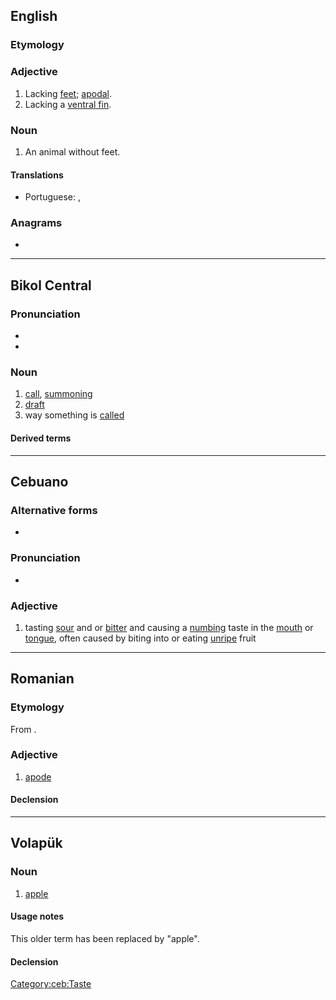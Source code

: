 {{also|APOD|apod.|a pod.}}
==English==

===Etymology===
{{confix|en|a|pod}}

===Adjective===
{{en-adj|-}}

# Lacking [[feet]]; [[apodal]].
# Lacking a [[ventral fin]].

===Noun===
{{en-noun}}

# An animal without feet.

====Translations====
{{trans-top|an animal without feet}}
* Portuguese: {{t+|pt|ápode|m}}, {{t+|pt|ápodo|m}}
{{trans-mid}}
{{trans-bottom}}

===Anagrams===
* {{anagrams|en|a=adop|-dopa|DAPO|DOPA|DPOA|PAOD|dopa}}

----

==Bikol Central==

===Pronunciation===
* {{hyph|bcl|a|pod}}
* {{bcl-IPA|apód}}

===Noun===
{{head|bcl|noun|head=apód}}

# [[call]], [[summoning]]
# [[draft]]
# way something is [[called]]
#: {{ux|bcl|Ano an '''apod''' mo kaini?   |''What do you '''call''' this?''}}

====Derived terms====
{{der3|bcl|mag-apod|i-apod|apodon|apodan}}

----

==Cebuano==

===Alternative forms===
* {{l|ceb|aplod}}

===Pronunciation===
* {{hyphenation|ceb|a|pod}}

===Adjective===
{{head|ceb|adjective}}

# tasting [[sour]] and or [[bitter]] and causing a [[numbing]] taste in the [[mouth]] or [[tongue]], often caused by biting into or eating [[unripe]] fruit

[[Category:ceb:Taste]]

----

==Romanian==

===Etymology===
From {{bor|ro|fr|apode}}.

===Adjective===
{{ro-adj}}

# [[apode]]

====Declension====
{{ro-decl-adj}}

----

==Volapük==

===Noun===
{{vo-noun}}

# {{lb|vo|obsolete}} [[apple]]

====Usage notes====
This older term has been replaced by {{m|vo|pod}} "apple".

====Declension====
{{vo-decl-noun}}